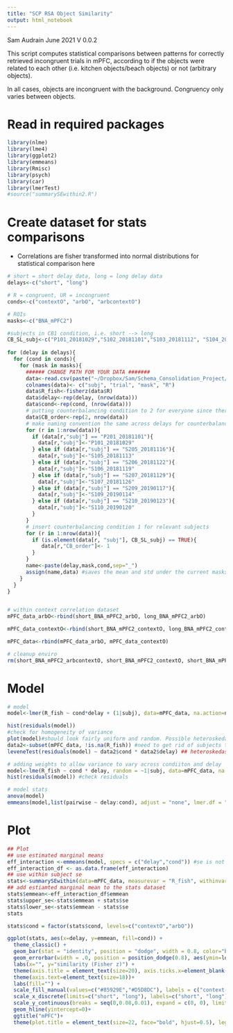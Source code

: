 ```yaml
---
title: "SCP RSA Object Similarity"
output: html_notebook
---
```


Sam Audrain June 2021
V 0.0.2

This script computes statistical comparisons between patterns for correctly retrieved incongruent trials in mPFC, according to if the objects were related to each other (i.e. kitchen objects/beach objects) or not (arbitrary objects). 

In all cases, objects are incongruent with the background. Congruency only varies between objects. 

# Read in required packages
```r
library(nlme)
library(lme4)
library(ggplot2)
library(emmeans)
library(Rmisc)
library(psych)
library(car)
library(lmerTest)
#source("summarySEwithin2.R")
```


# Create dataset for stats comparisons 
- Correlations are fisher transformed into normal distributions for statistical comparison here 

```r

# short = short delay data, long = long delay data
delays<-c("short", "long")

# R = congruent, UR = incongruent
conds<-c("contextO", "arbO", "arbcontextO")

# ROIs
masks<-c("BNA_mPFC2")

#subjects in CB1 condition, i.e. short --> long
CB_SL_subj<-c("P101_20181029","S102_20181101","S103_20181112", "S104_20181113", "S105_20181113", "S106_20181119", "S107_20181126", "S108_20181126", "S109_20190114", "S110_20190120")
  
for (delay in delays){
  for (cond in conds){
    for (mask in masks){
      ###### CHANGE PATH FOR YOUR DATA ####### 
      data<-read.csv(paste("~/Dropbox/Sam/Schema_Consolidation_Project/R_SCP/SCP_StatsModels_GitHub/RSA_output/",cond,"_corrs_zscored_",delay,"_",mask,"_V8.csv",sep=""),header = FALSE, sep=" ",stringsAsFactors = FALSE)
      colnames(data)<- c("subj", "trial", "mask", "R")
      data$R_fish<-fisherz(data$R)
      data$delay<-rep(delay, (nrow(data)))
      data$cond<-rep(cond, (nrow(data)))
      # putting counterbalancing condition to 2 for everyone since there are more people in this condition. Will swap out those in CB1 below. 
      data$CB_order<-rep(2, nrow(data))
      # make naming convention the same across delays for counterbalanced subjects 
      for (r in 1:nrow(data)){
        if (data[r,"subj"] == "P201_20181101"){
          data[r,"subj"]<-"P101_20181029"
        } else if (data[r,"subj"] == "S205_20181116"){
          data[r,"subj"]<-"S105_20181113"
        } else if (data[r,"subj"] == "S206_20181122"){
          data[r,"subj"]<-"S106_20181119"
        } else if (data[r,"subj"] == "S207_20181129"){
          data[r,"subj"]<-"S107_20181126"
        } else if (data[r,"subj"] == "S209_20190117"){
          data[r,"subj"]<-"S109_20190114"
        } else if (data[r,"subj"] == "S210_20190123"){
          data[r,"subj"]<-"S110_20190120"
        }
      }
      # insert counterbalancing condition 1 for relevant subjects
      for (r in 1:nrow(data)){
        if (is.element(data[r, "subj"], CB_SL_subj) == TRUE){
           data[r,"CB_order"]<- 1
        } 
      }
      name<-paste(delay,mask,cond,sep="_")
      assign(name,data) #saves the mean and std under the current masks name
    }
  }
}


# within context correlation dataset
mPFC_data_arbO<-rbind(short_BNA_mPFC2_arbO, long_BNA_mPFC2_arbO)

mPFC_data_contextO<-rbind(short_BNA_mPFC2_contextO, long_BNA_mPFC2_contextO)

mPFC_data<-rbind(mPFC_data_arbO, mPFC_data_contextO)

# cleanup enviro 
rm(short_BNA_mPFC2_arbcontextO, short_BNA_mPFC2_contextO, short_BNA_mPFC2_arbO, long_BNA_mPFC2_arbcontextO, long_BNA_mPFC2_contextO, long_BNA_mPFC2_arbO)

```


# Model 
```r

# model 
model<-lmer(R_fish ~ cond*delay + (1|subj), data=mPFC_data, na.action=na.omit) 

hist(residuals(model))
#check for homogeneity of variance
plot(model)#should look fairly uniform and random. Possible heteroskedasticity? 
data2<-subset(mPFC_data, !is.na(R_fish)) #need to get rid of subjects that were dropped from the model/NA's, otherwise leveneTest will say mismatch
leveneTest(residuals(model) ~ data2$cond * data2$delay) ## heteroskedastic

# adding weights to allow variance to vary across condiiton and delay 
model<-lme(R_fish ~ cond * delay, random = ~1|subj, data=mPFC_data, na.action=na.omit, weights=varIdent(form=~1|cond*delay))
hist(residuals(model)) #check residuals

# model stats 
anova(model)
emmeans(model,list(pairwise ~ delay:cond), adjust = "none", lmer.df = "satterthwaite", lmerTest.limit = 5076) 

```

# Plot
```r

## Plot
## use estimated marginal means 
eff_interaction <-emmeans(model, specs = c("delay","cond")) #se is not for within subject data here
eff_interaction_df <- as.data.frame(eff_interaction)
## use within subject se 
stats<-summarySEwithin(data=mPFC_data, measurevar = "R_fish", withinvars = c("cond","delay"), idvar = "subj", na.rm=TRUE)
## add estiamted marginal mean to the stats dataset 
stats$emmean<-eff_interaction_df$emmean
stats$upper_se<-stats$emmean + stats$se
stats$lower_se<-stats$emmean - stats$se
stats

stats$cond = factor(stats$cond, levels=c("contextO","arbO"))

ggplot(stats, aes(x=delay, y=emmean, fill=cond)) + 
  theme_classic() +
  geom_bar(stat = "identity", position = "dodge", width = 0.8, color="black") + 
  geom_errorbar(width = .0, position = position_dodge(0.8), aes(ymin=lower_se, ymax=upper_se))+
  labs(x="", y="similarity (Fisher z)") +
  theme(axis.title = element_text(size=20), axis.ticks.x=element_blank()) +
  theme(axis.text=element_text(size=18))+
  labs(fill="") +
  scale_fill_manual(values=c("#85929E","#D5D8DC"), labels = c("context-related", "arbitrary"))+
  scale_x_discrete(limits=c("short", "long"), labels=c("short", "long"))+
  scale_y_continuous(breaks = seq(0,0.08,0.01), expand = c(0, 0), limits = c(0,0.08))+
  geom_hline(yintercept=0)+
  ggtitle("mPFC")+
  theme(plot.title = element_text(size=22, face="bold", hjust=0.5), legend.text=element_text(size=16), legend.position = "bottom")


```


